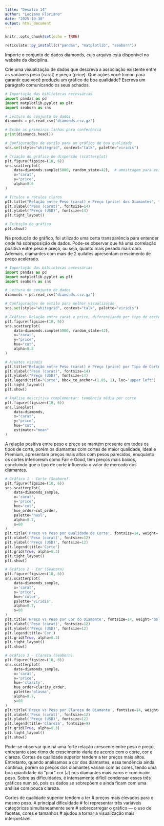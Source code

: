 ---
title: "Desafio 14"
author: "Luciano Floriano"
date: "2025-10-30"
output: html_document
---

```{r setup, include=FALSE}
knitr::opts_chunk$set(echo = TRUE)
```

```{r}
reticulate::py_install(c("pandas", "matplotlib", "seaborn"))
```

Importe o conjunto de dados diamonds, cujo arquivo está disponível no website da disciplina.

Crie uma visualização de dados que descreva a associação existente entre as variáveis peso (carat) e preço (price). Que ações você tomou para garantir que você produziu um gráfico de boa qualidade? Escreva um parágrafo comunicando os seus achados.


```{python}
# Importação das bibliotecas necessárias
import pandas as pd
import matplotlib.pyplot as plt
import seaborn as sns

# Leitura do conjunto de dados
diamonds = pd.read_csv("diamonds.csv.gz")

# Exibe as primeiras linhas para conferência
print(diamonds.head())

# Configurações de estilo para um gráfico de boa qualidade
sns.set(style="whitegrid", context="talk", palette="viridis")

# Criação do gráfico de dispersão (scatterplot)
plt.figure(figsize=(10, 6))
sns.scatterplot(
    data=diamonds.sample(5000, random_state=42),  # amostragem para evitar sobreposição excessiva
    x="carat",
    y="price",
    alpha=0.6
)

# Títulos e rótulos claros
plt.title("Relação entre Peso (carat) e Preço (price) dos Diamantes", fontsize=16)
plt.xlabel("Peso (carat)", fontsize=14)
plt.ylabel("Preço (USD)", fontsize=14)
plt.tight_layout()

# Exibição do gráfico
plt.show()
```

Na produção do gráfico, foi utilizado uma certa transparência para entender onde há sobreposição de dados. Pode-se observar que há uma correlação positiva entre peso e preço, ou seja, quanto mais pesado mais caro. Ademais, diamantes com mais de 2 quilates apresentam crescimento de preço acelerado.

```{python}
# Importação das bibliotecas necessárias
import pandas as pd
import matplotlib.pyplot as plt
import seaborn as sns

# Leitura do conjunto de dados
diamonds = pd.read_csv("diamonds.csv.gz")

# Configurações de estilo para melhor visualização
sns.set(style="whitegrid", context="talk", palette="viridis")

# Gráfico: Relação entre carat e price, diferenciando por tipo de corte (cut)
plt.figure(figsize=(10, 6))
sns.scatterplot(
    data=diamonds.sample(5000, random_state=42),
    x="carat",
    y="price",
    hue="cut",
    alpha=0.8
)

# Ajustes visuais
plt.title("Relação entre Peso (carat) e Preço (price) por Tipo de Corte (cut)", fontsize=16)
plt.xlabel("Peso (carat)", fontsize=14)
plt.ylabel("Preço (USD)", fontsize=14)
plt.legend(title="Corte", bbox_to_anchor=(1.05, 1), loc='upper left')
plt.tight_layout()
plt.show()

# Análise descritiva complementar: tendência média por corte
plt.figure(figsize=(10, 6))
sns.lineplot(
    data=diamonds,
    x="carat",
    y="price",
    hue="cut",
    estimator="mean"
)
```
A relação positiva entre peso e preço se mantém presente em todos os tipos de corte, porém os diamantes com cortes de maior qualidade, Ideal e Premium, apresentam preços mais altos com pesos parecidos, enuquanto os cortes inferioresm como Fair e Good, têm preços mais baixos, concluindo que o tipo de corte influencia o valor de mercado dos diamantes.



```{python}

# Gráfico 1 - Corte (Seaborn)
plt.figure(figsize=(10, 6))
sns.scatterplot(
    data=diamonds_sample,
    x='carat',
    y='price',
    hue='cut',
    hue_order=cut_order,
    palette='husl',
    alpha=0.7,
    s=60
)
plt.title('Preço vs Peso por Qualidade de Corte', fontsize=14, weight='bold')
plt.xlabel('Peso (carat)', fontsize=12)
plt.ylabel('Preço (USD)', fontsize=12)
plt.legend(title='Corte')
plt.grid(True, alpha=0.3)
plt.tight_layout()
plt.show()

# Gráfico 2 - Cor (Seaborn)
plt.figure(figsize=(10, 6))
sns.scatterplot(
    data=diamonds_sample,
    x='carat',
    y='price',
    hue='color',
    palette='viridis',
    alpha=0.7,
    s=60
)
plt.title('Preço vs Peso por Cor do Diamante', fontsize=14, weight='bold')
plt.xlabel('Peso (carat)', fontsize=12)
plt.ylabel('Preço (USD)', fontsize=12)
plt.legend(title='Cor')
plt.grid(True, alpha=0.3)
plt.tight_layout()
plt.show()

# Gráfico 3 - Clareza (Seaborn)
plt.figure(figsize=(10, 6))
sns.scatterplot(
    data=diamonds_sample,
    x='carat',
    y='price',
    hue='clarity',
    hue_order=clarity_order,
    palette='plasma',
    alpha=0.7,
    s=60
)
plt.title('Preço vs Peso por Clareza do Diamante', fontsize=14, weight='bold')
plt.xlabel('Peso (carat)', fontsize=12)
plt.ylabel('Preço (USD)', fontsize=12)
plt.legend(title='Clareza', fontsize=9)
plt.grid(True, alpha=0.3)
plt.tight_layout()
plt.show()
```
Pode-se observar que há uma forte relação crescente entre peso e preço, entretanto esse ritmo de crescimento viaria de acordo com o corte, cor e clareza. Cortes de qualidade superior tendem a ter preços mais altos. Entretanto, quando analisamos a cor dos diamantes, essa tendência ainda continua, porém so preços dos diamantes variam com as cores, tendo uma boa quantidade da "pior" cor (J) nos diamantes mais caros e com maior peso. Sobre as dificuldades, é intensamente difícil condensar esses três gráficos num só, pois os dados se sobrepõem e ainda ficam com uma análise com pouca clareza. 

 Cortes de qualidade superior tendem a ter
# preços mais elevados para o mesmo peso. A principal dificuldade
# foi representar três variáveis categóricas simultaneamente sem
# sobrecarregar o gráfico — o uso de facetas, cores e tamanhos
# ajudou a tornar a visualização mais interpretável.


